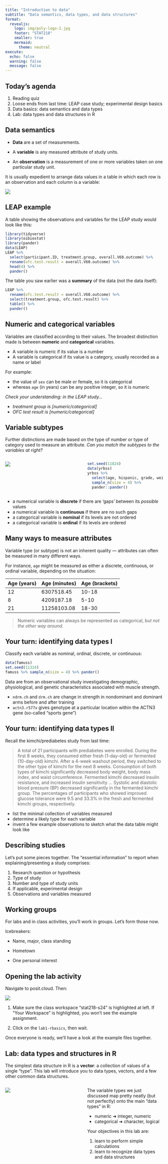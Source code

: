 ```yaml
---
title: "Introduction to data"
subtitle: "Data semantics, data types, and data structures"
format: 
  revealjs:
    logo: img/poly-logo-2.jpg
    footer: "STAT218"
    smaller: true
    mermaid:
      theme: neutral
execute: 
  echo: false
  warning: false
  message: false
---
```


## Today's agenda

1.  Reading quiz
2.  Loose ends from last time: LEAP case study; experimental design basics
3.  Data basics: data semantics and data types
4.  Lab: data types and data structures in R


## Data semantics

-   **Data** are a set of measurements.

-   A **variable** is any measured attribute of study units.

-   An **observation** is a measurement of one or more variables taken on one particular study unit.

It is usually expedient to arrange data values in a table in which each row is an observation and each column is a variable:

![](img/data-matrix.png)

## LEAP example

A table showing the observations and variables for the LEAP study would look like this:

```r
library(tidyverse)
library(oibiostat)
library(pander)
data(LEAP)
LEAP %>% 
  select(participant.ID, treatment.group, overall.V60.outcome) %>%
  rename(ofc.test.result = overall.V60.outcome) %>%
  head(4) %>%
  pander()
```

The table you saw earlier was a **summary** of the data (not the data itself):

```r
LEAP %>%
  rename(ofc.test.result = overall.V60.outcome) %>%
  select(treatment.group, ofc.test.result) %>%
  table() %>%
  pander()
```

## Numeric and categorical variables

Variables are classified according to their values. The broadest distinction made is between **numeric** and **categorical** variables.

-   A variable is numeric if its value is a number
-   A variable is categorical if its value is a category, usually recorded as a name or label

For example:

-   the value of `sex` can be male or female, so it is categorical
-   whereas `age` (in years) can be any positive integer, so it is numeric

*Check your understanding: in the LEAP study...*

-   *treatment group is \[numeric/categorical\]*
-   *OFC test result is \[numeric/categorical\]*

## Variable subtypes

Further distinctions are made based on the type of number or type of category used to measure an attribute. *Can you match the subtypes to the variables at right?*

::: columns
::: {.column width="0.65"}
![](img/variable-types.png)
:::

::: {.column width="0.35"}
```r
set.seed(11824)
data(yrbss)
yrbss %>%
  select(age, hispanic, grade, weight) %>%
  sample_n(size = 4) %>%
  pander::pander()
```
:::
:::

-   a numerical variable is **discrete** if there are 'gaps' between its *possible* values
-   a numerical variable is **continuous** if there are no such gaps
-   a categorical variable is **nominal** if its levels are not ordered
-   a categorical variable is **ordinal** if its levels are ordered

## Many ways to measure attributes

Variable type (or subtype) is not an inherent quality --- attributes can often be measured in many different ways.

For instance, `age` might be measured as either a discrete, continuous, or ordinal variable, depending on the situation:

| Age (years) | Age (minutes) | Age (brackets) |
|-------------|---------------|----------------|
| 12          | 6307518.45    | 10-18          |
| 8           | 4209187.18    | 5-10           |
| 21          | 11258103.08   | 18-30          |

> Numeric variables can always be represented as categorical, *but not the other way around*.

## Your turn: identifying data types I

Classify each variable as nominal, ordinal, discrete, or continuous:

```r
data(famuss)
set.seed(11324)
famuss %>% sample_n(size = 4) %>% pander()
```

Data are from an observational study investigating demographic, physiological, and genetic characteristics associated with muscle strength.

-   `ndrm.ch` and `drm.ch` are change in strength in nondominant and dominant arms before and after training
-   `actn3.r577x` gives genotype at a particular location within the ACTN3 gene (so-called "sports gene")

## Your turn: identifying data types II

Recall the kimchi/prediabetes study from last time:

> A total of 21 participants with prediabetes were enrolled. During the first 8 weeks, they consumed either fresh (1-day-old) or fermented (10-day-old) kimchi. After a 4-week washout period, they switched to the other type of kimchi for the next 8 weeks. Consumption of both types of kimchi significantly decreased body weight, body mass index, and waist circumference. Fermented kimchi decreased insulin resistance, and increased insulin sensitivity ... Systolic and diastolic blood pressure (BP) decreased significantly in the fermented kimchi group. The percentages of participants who showed improved glucose tolerance were 9.5 and 33.3% in the fresh and fermented kimchi groups, respectively.

-   list the minimal collection of variables measured
-   determine a likely type for each variable
-   invent a few example observations to sketch what the data table might look like

## Describing studies

Let's put some pieces together. The "essential information" to report when explaining/presenting a study comprises:

1.  Research question or hypothesis
2.  Type of study
3.  Number and type of study units
4.  If applicable, experimental design
5.  Observations and variables measured

## Working groups

For labs and in class activities, you'll work in groups. Let's form those now.

Icebreakers:

-   Name, major, class standing

-   Hometown

-   One personal interest

## Opening the lab activity

Navigate to posit.cloud. Then:

![](img/posit-landing.png){fig-align="center"}

1.  Make sure the class workspace "stat218-s24" is highlighted at left. If "Your Workspace" is highlighted, you won't see the example assignment.

<!-- -->

2.  Click on the `lab1-rbasics`, then wait.

Once everyone is ready, we'll have a look at the example files together.


## Lab: data types and structures in R

The simplest data structure in R is a **vector**: a collection of values of a single "type". This lab will introduce you to data types, vectors, and a few other common data structures.

::: columns
::: {.column width="0.5"}
![](img/data-types.png)
:::

::: {.column width="0.5"}
The variable types we just discussed map pretty neatly (but not perfectly) onto the main "data types" in R:

-   numeric ➜ integer, numeric
-   categorical ➜ character, logical

Your objectives in this lab are: 

1. learn to perform simple calculations
2. learn to recognize data types and data structures
:::
:::

